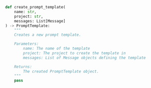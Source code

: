 ```python Python
def create_prompt_template(
    name: str,
    project: str,
    messages: List[Message]
) -> PromptTemplate:
    """
    Creates a new prompt template.

    Parameters:
        name: The name of the template
        project: The project to create the template in
        messages: List of Message objects defining the template

    Returns:
        The created PromptTemplate object.
    """
    pass
```
